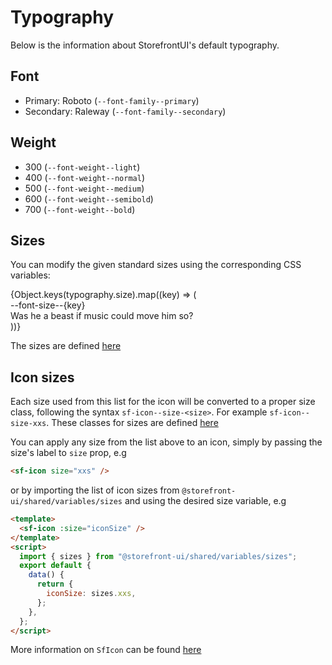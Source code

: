 
<Meta title="Styleguides/Typography" />

<style>{`
.docblock-typeset {
  border-radius: 4px;
  background: #ffffff;
  box-shadow: rgba(0,0,0,0.10) 0 1px 3px 0;
  border: 1px solid rgba(0,0,0,.1);
  margin: 25px 0 40px;
  padding: 30px 20px;
}

.size-row {
  margin-bottom: 1rem;
  display: flex;
  align-items: baseline;
}

.size-row--label {
  margin-right: 30px;
  color: var(--c-gray);
  font-size: 12px;
  min-width: 105px;
}
`}</style>

# Typography

Below is the information about StorefrontUI's default typography.

## Font

- Primary: Roboto (`--font-family--primary`)
- Secondary: Raleway (`--font-family--secondary`)

## Weight

- 300 (`--font-weight--light`)
- 400 (`--font-weight--normal`)
- 500 (`--font-weight--medium`)
- 600 (`--font-weight--semibold`)
- 700 (`--font-weight--bold`)

## Sizes

You can modify the given standard sizes using the corresponding CSS variables:

<div class="docblock-typeset">
  {Object.keys(typography.size).map((key) => (
    <div class="size-row">
      <div class="size-row--label">--font-size--{key}</div>
      <div
        style={{
          lineHeight: 1.2,
          fontWeight: 500,
          fontSize: typography.size[key],
        }}
      >
        Was he a beast if music could move him so?
      </div>
    </div>
  ))}
</div>

The sizes are defined [here](https://github.com/DivanteLtd/storefront-ui/blob/develop/packages/shared/styles/variables/_typography.scss)

## Icon sizes

<Story id="components-atoms-icon--icon-sizes" />

Each size used from this list for the icon will be converted to a proper size class, following the syntax `sf-icon--size-<size>`. For example `sf-icon--size-xxs`. These classes for sizes are defined [here](https://github.com/DivanteLtd/storefront-ui/blob/develop/packages/shared/styles/components/atoms/SfIcon.scss)

You can apply any size from the list above to an icon, simply by passing the size's label to `size` prop, e.g

```html
<sf-icon size="xxs" />
```

or by importing the list of icon sizes from `@storefront-ui/shared/variables/sizes` and using the desired size variable, e.g

```html
<template>
  <sf-icon :size="iconSize" />
</template>
<script>
  import { sizes } from "@storefront-ui/shared/variables/sizes";
  export default {
    data() {
      return {
        iconSize: sizes.xxs,
      };
    },
  };
</script>
```

More information on `SfIcon` can be found [here](?path=/story/atoms-icon--common)
